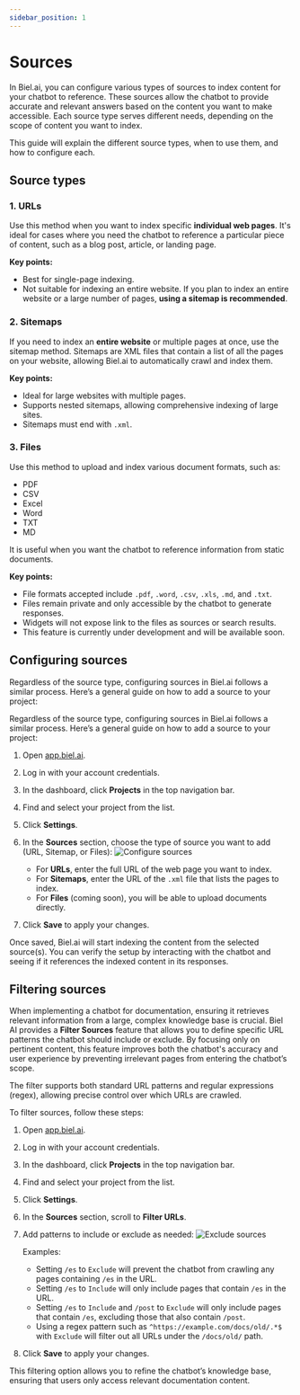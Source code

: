 ```yaml
---
sidebar_position: 1
---
```


# Sources

In Biel.ai, you can configure various types of sources to index content for your chatbot to reference.
These sources allow the chatbot to provide accurate and relevant answers based on the content you want to make accessible. Each source type serves different needs, depending on the scope of content you want to index.

This guide will explain the different source types, when to use them, and how to configure each.

## Source types

### 1. URLs

Use this method when you want to index specific **individual web pages**. 
It's ideal for cases where you need the chatbot to reference a particular piece of content, such as a blog post, article, or landing page.

**Key points:**
- Best for single-page indexing.
- Not suitable for indexing an entire website. If you plan to index an entire website or a large number of pages, **using a sitemap is recommended**.

### 2. Sitemaps

If you need to index an **entire website** or multiple pages at once, use the sitemap method.
Sitemaps are XML files that contain a list of all the pages on your website, allowing Biel.ai to automatically crawl and index them.

**Key points:**
- Ideal for large websites with multiple pages.
- Supports nested sitemaps, allowing comprehensive indexing of large sites.
- Sitemaps must end with `.xml`.

### 3. Files

Use this method to upload and index various document formats, such as:

* PDF
* CSV
* Excel
* Word
* TXT
* MD

It is useful when you want the chatbot to reference information from static documents.

**Key points:**
- File formats accepted include `.pdf`, `.word`, `.csv`, `.xls`, `.md`, and `.txt`.
- Files remain private and only accessible by the chatbot to generate responses.
- Widgets will not expose link to the files as sources or search results.
- This feature is currently under development and will be available soon.

## Configuring sources

Regardless of the source type, configuring sources in Biel.ai follows a similar process. Here’s a general guide on how to add a source to your project:

Regardless of the source type, configuring sources in Biel.ai follows a similar process. Here’s a general guide on how to add a source to your project:

1. Open [app.biel.ai](https://app.biel.ai).
2. Log in with your account credentials.
3. In the dashboard, click **Projects** in the top navigation bar.
4. Find and select your project from the list.
5. Click **Settings**.
6. In the **Sources** section, choose the type of source you want to add (URL, Sitemap, or Files):
    ![Configure sources](./images/create-project.png)

    - For **URLs**, enter the full URL of the web page you want to index.
    - For **Sitemaps**, enter the URL of the `.xml` file that lists the pages to index.
    - For **Files** (coming soon), you will be able to upload documents directly.
7. Click **Save** to apply your changes.

Once saved, Biel.ai will start indexing the content from the selected source(s). You can verify the setup by interacting with the chatbot and seeing if it references the indexed content in its responses.

## Filtering sources

When implementing a chatbot for documentation, ensuring it retrieves relevant information from a large, complex knowledge base is crucial.
Biel AI provides a **Filter Sources** feature that allows you to define specific URL patterns the chatbot should include or exclude. 
By focusing only on pertinent content, this feature improves both the chatbot's accuracy and user experience by preventing irrelevant pages from entering the chatbot’s scope.

The filter supports both standard URL patterns and regular expressions (regex), allowing precise control over which URLs are crawled.

To filter sources, follow these steps:

1. Open [app.biel.ai](https://app.biel.ai).
2. Log in with your account credentials.
3. In the dashboard, click **Projects** in the top navigation bar.
4. Find and select your project from the list.
5. Click **Settings**.
6. In the **Sources** section, scroll to **Filter URLs**.
7. Add patterns to include or exclude as needed:
    ![Exclude sources](./images/exclude-url.png)
    
    Examples:
    * Setting `/es` to `Exclude` will prevent the chatbot from crawling any pages containing `/es` in the URL.
    * Setting `/es` to `Include` will only include pages that contain `/es` in the URL.
    * Setting `/es` to `Include` and `/post` to `Exclude` will only include pages that contain `/es`, excluding those that also contain `/post`.
    * Using a regex pattern such as `^https://example.com/docs/old/.*$` with `Exclude` will filter out all URLs under the `/docs/old/` path.

7. Click **Save** to apply your changes.

This filtering option allows you to refine the chatbot’s knowledge base, ensuring that users only access relevant documentation content.





